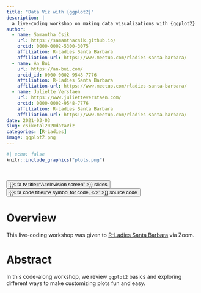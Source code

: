 ```yaml
---
title: "Data Viz with {ggplot2}"
description: |
  a live-coding workshop on making data visualizations with {ggplot2}
author:
  - name: Samantha Csik
    url: https://samanthacsik.github.io/
    orcid: 0000-0002-5300-3075
    affiliation: R-Ladies Santa Barbara
    affiliation-url: https://www.meetup.com/rladies-santa-barbara/
  - name: An Bui
    url: https://an-bui.com/
    orcid_id: 0000-0002-9548-7776
    affiliation: R-Ladies Santa Barbara
    affiliation-url: https://www.meetup.com/rladies-santa-barbara/
  - name: Juliette Verstaen
    url: https://www.julietteverstaen.com/
    orcid: 0000-0002-9548-7776
    affiliation: R-Ladies Santa Barbara
    affiliation-url: https://www.meetup.com/rladies-santa-barbara/
date: 2021-03-03
slug: csiketal2020dataViz
categories: [R-Ladies]
image: ggplot2.png
---
```


```r
#| echo: false
knitr::include_graphics("plots.png")
```

<br>

<div class="container">
<div class="center">
<button type="button" class="button-styling" onclick=window.location.href='https://docs.google.com/presentation/d/1sU2H89F5e409WpYilRqYAqu7DdXSAivccEa4y44xZ7c/edit?usp=sharing'>{{< fa tv title="A television screen" >}} slides</button>
<button type="button" class="button-styling" onclick=window.location.href='https://github.com/j-verstaen/RLadiesSB-Data-Viz-Pt1'>{{< fa code title="A symbol for code, </>" >}} source code</button> 
<!-- <button type="button" class="button-styling" onclick=window.location.href='https://www.meetup.com/rladies-santa-barbara/events/272478115/'>`r fontawesome::fa("meetup", fill = "#64605f", a11y = "sem")` meetup events</button>  -->
</div>
</div>

# Overview

This live-coding workshop was given to [R-Ladies Santa Barbara](https://www.meetup.com/rladies-santa-barbara/events/272478115/) via Zoom.

# Abstract 

In this code-along workshop, we review `ggplot2` basics and exploring different ways to make customizing plots fun and easy.
